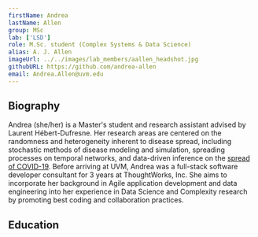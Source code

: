 ```yaml
---
firstName: Andrea
lastName: Allen
group: MSc
lab: ['LSD']
role: M.Sc. student (Complex Systems & Data Science)
alias: A. J. Allen
imageUrl: ../../images/lab_members/aallen_headshot.jpg
githubURL: https://github.com/andrea-allen
email: Andrea.Allen@uvm.edu
---
```



## Biography

Andrea (she/her) is a Master's student and research assistant advised by Laurent Hébert-Dufresne. Her research areas are centered on the randomness and heterogeneity inherent to disease spread, including stochastic methods of disease modeling and simulation, spreading processes on temporal networks, and data-driven inference on the [spread of COVID-19](https://uclacovidbehindbars.org/ice-outbreaks-report). Before arriving at UVM, Andrea was a full-stack software developer consultant for 3 years at ThoughtWorks, Inc. She aims to incorporate her background in Agile application development and data engineering into her experience in Data Science and Complexity research by promoting best coding and collaboration practices. 

## Education

<EducationList>
	<EducationItem advisor="Laurent Hébert-Dufresne" 
					degree="M.S. in Complex Systems and Data Science"
					years="2020-2022 (est)" 
					university="University of Vermont"/>
	<EducationItem degree="B.A. in Mathematics"
					years="2013-2017" 
					university="Oberlin College"/>
</EducationList>